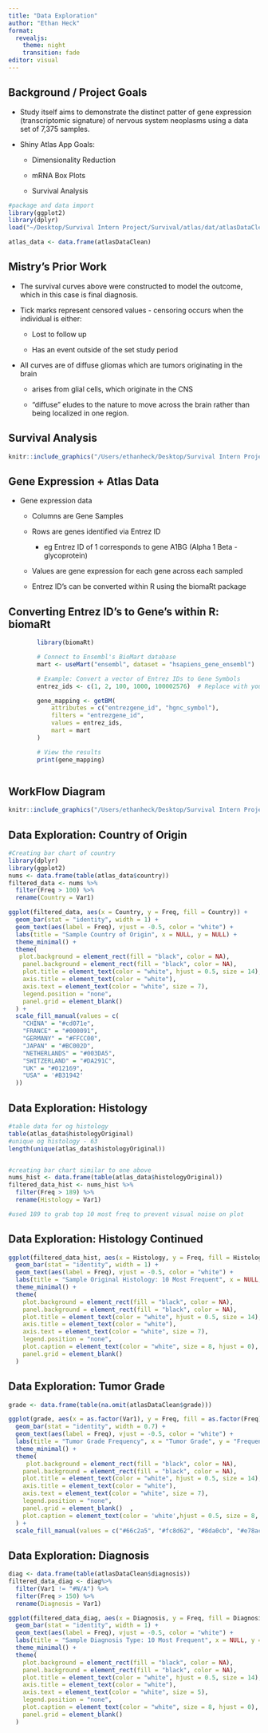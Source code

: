 ```yaml
---
title: "Data Exploration"
author: "Ethan Heck"
format: 
  revealjs:
    theme: night
    transition: fade
editor: visual
---
```

## Background / Project Goals

-   Study itself aims to demonstrate the distinct patter of gene expression (transcriptomic signature) of nervous system neoplasms using a data set of 7,375 samples.

-   Shiny Atlas App Goals:

    -   Dimensionality Reduction

    -   mRNA Box Plots

    -   Survival Analysis

```r
#package and data import
library(ggplot2)
library(dplyr)
load("~/Desktop/Survival Intern Project/Survival/atlas/dat/atlasDataClean.RData")

atlas_data <- data.frame(atlasDataClean)
```

## Mistry's Prior Work {.smaller}

-   The survival curves above were constructed to model the outcome, which in this case is final diagnosis.

-   Tick marks represent censored values - censoring occurs when the individual is either:

    -   Lost to follow up

    -   Has an event outside of the set study period

-   All curves are of diffuse gliomas which are tumors originating in the brain

    ::: incremental
    -   arises from glial cells, which originate in the CNS

    -   "diffuse" eludes to the nature to move across the brain rather than being localized in one region.
    :::

## Survival Analysis

```r
knitr::include_graphics("/Users/ethanheck/Desktop/Survival Intern Project/Survival/atlas/mistryimgcr.png")
```

## Gene Expression + Atlas Data

-   Gene expression data

    -   Columns are Gene Samples

    -   Rows are genes identified via Entrez ID

        -   eg Entrez ID of 1 corresponds to gene A1BG (Alpha 1 Beta - glycoprotein)

    -   Values are gene expression for each gene across each sampled

    -   Entrez ID's can be converted within R using the biomaRt package



## Converting Entrez ID's to Gene's within R: biomaRt {.smaller}

```r
        library(biomaRt)

        # Connect to Ensembl's BioMart database
        mart <- useMart("ensembl", dataset = "hsapiens_gene_ensembl")

        # Example: Convert a vector of Entrez IDs to Gene Symbols
        entrez_ids <- c(1, 2, 100, 1000, 100002576)  # Replace with your own Entrez IDs

        gene_mapping <- getBM(
            attributes = c("entrezgene_id", "hgnc_symbol"),
            filters = "entrezgene_id",
            values = entrez_ids,
            mart = mart
        )

        # View the results
        print(gene_mapping)



```

## WorkFlow Diagram
```r
knitr::include_graphics("/Users/ethanheck/Desktop/Survival Intern Project/Survival/atlas/workflow.png")
```


## Data Exploration: Country of Origin

```r
#Creating bar chart of country
library(dplyr)
library(ggplot2)
nums <- data.frame(table(atlas_data$country))
filtered_data <- nums %>%
  filter(Freq > 100) %>%
  rename(Country = Var1)

ggplot(filtered_data, aes(x = Country, y = Freq, fill = Country)) +
  geom_bar(stat = "identity", width = 1) +
  geom_text(aes(label = Freq), vjust = -0.5, color = "white") +
  labs(title = "Sample Country of Origin", x = NULL, y = NULL) +
  theme_minimal() +
  theme(
   plot.background = element_rect(fill = "black", color = NA),  
    panel.background = element_rect(fill = "black", color = NA), 
    plot.title = element_text(color = "white", hjust = 0.5, size = 14),  
    axis.title = element_text(color = "white"), 
    axis.text = element_text(color = "white", size = 7),  
    legend.position = "none",  
    panel.grid = element_blank()  
  ) +
  scale_fill_manual(values = c(
    "CHINA" = "#cd071e",
    "FRANCE" = "#000091",
    "GERMANY" = "#FFCC00",
    "JAPAN" = "#BC002D",
    "NETHERLANDS" = "#003DA5",
    "SWITZERLAND" = "#DA291C",
    "UK" = "#012169",
    "USA" = '#B31942'
  ))
```

## Data Exploration: Histology 


```r
#table data for og histology 
table(atlas_data$histologyOriginal)
#unique og histology - 63
length(unique(atlas_data$histologyOriginal))


#creating bar chart similar to one above
nums_hist <- data.frame(table(atlas_data$histologyOriginal))
filtered_data_hist <- nums_hist %>%
  filter(Freq > 189) %>%
  rename(Histology = Var1)

#used 189 to grab top 10 most freq to prevent visual noise on plot

```

## Data Exploration: Histology Continued
```r
ggplot(filtered_data_hist, aes(x = Histology, y = Freq, fill = Histology)) +
  geom_bar(stat = "identity", width = 1) +
  geom_text(aes(label = Freq), vjust = -0.5, color = "white") +
  labs(title = "Sample Original Histology: 10 Most Frequent", x = NULL, y = NULL ) +
  theme_minimal() +
  theme(
    plot.background = element_rect(fill = "black", color = NA),  
    panel.background = element_rect(fill = "black", color = NA),  
    plot.title = element_text(color = "white", hjust = 0.5, size = 14),
    axis.title = element_text(color = "white"),
    axis.text = element_text(color = "white", size = 7),
    legend.position = "none",  
    plot.caption = element_text(color = "white", size = 8, hjust = 0),
    panel.grid = element_blank()  
  )

```

## Data Exploration: Tumor Grade
```r
grade <- data.frame(table(na.omit(atlasDataClean$grade)))

ggplot(grade, aes(x = as.factor(Var1), y = Freq, fill = as.factor(Freq))) +
  geom_bar(stat = "identity", width = 0.7) +
  geom_text(aes(label = Freq), vjust = -0.5, color = "white") +
  labs(title = "Tumor Grade Frequency", x = "Tumor Grade", y = "Frequency", caption =  "Tumor Grade 1-4 Represents the Scale of Abnormality of Tumor as Viewed Through A Microscope") +
  theme_minimal() +
  theme(
     plot.background = element_rect(fill = "black", color = NA),  
    panel.background = element_rect(fill = "black", color = NA),  
    plot.title = element_text(color = "white", hjust = 0.5, size = 14),
    axis.title = element_text(color = "white"),
    axis.text = element_text(color = "white", size = 7),
    legend.position = "none",
    panel.grid = element_blank()  ,
    plot.caption = element_text(color = 'white',hjust = 0.5, size = 8, face = "italic") 
  ) +
  scale_fill_manual(values = c("#66c2a5", "#fc8d62", "#8da0cb", "#e78ac3"))  
```


## Data Exploration: Diagnosis
```r
diag <- data.frame(table(atlasDataClean$diagnosis))
filtered_data_diag <- diag%>%
  filter(Var1 != "#N/A") %>%
  filter(Freq > 150) %>%
  rename(Diagnosis = Var1)

ggplot(filtered_data_diag, aes(x = Diagnosis, y = Freq, fill = Diagnosis)) +
  geom_bar(stat = "identity", width = 1) +
  geom_text(aes(label = Freq), vjust = -0.5, color = "white") +
  labs(title = "Sample Diagnosis Type: 10 Most Frequent", x = NULL, y = NULL ) +
  theme_minimal() +
  theme(
    plot.background = element_rect(fill = "black", color = NA),  
    panel.background = element_rect(fill = "black", color = NA),  
    plot.title = element_text(color = "white", hjust = 0.5, size = 14),
    axis.title = element_text(color = "white"),
    axis.text = element_text(color = "white", size = 5),
    legend.position = "none",  
    plot.caption = element_text(color = "white", size = 8, hjust = 0),
    panel.grid = element_blank()  
  )



```
